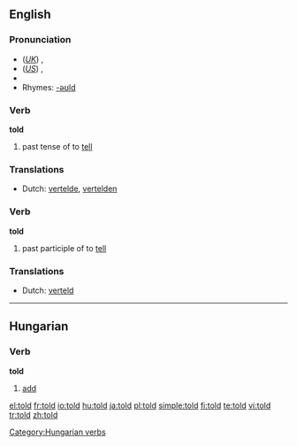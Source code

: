 ==English==

{{rank|world|thing|set|196|told|both|having|look}}

===Pronunciation===
*(''[[Received Pronunciation|UK]]'') {{IPA|/təʊld/}}, {{SAMPA|/t@Uld/}}
*(''[[General American|US]]'') {{IPA|/toʊld/}}, {{SAMPA|/toUld/}}
*{{audio|en-us-told.ogg|Audio (US)}}
*Rhymes: [[Rhymes:English:-əʊld|-əʊld]]

===Verb===
'''told'''

# past tense of to [[tell]]

===Translations===
{{rfc-level|Translations at L3+ (AutoFormat would have corrected level of Translations)}}
*Dutch: [[vertelde]], [[vertelden]]

===Verb===
'''told'''

# past participle of to [[tell]]

===Translations===
*Dutch: [[verteld]]

----

==Hungarian==

===Verb===
'''told'''

# [[add]]

[[Category:Hungarian verbs]]

[[el:told]]
[[fr:told]]
[[io:told]]
[[hu:told]]
[[ja:told]]
[[pl:told]]
[[simple:told]]
[[fi:told]]
[[te:told]]
[[vi:told]]
[[tr:told]]
[[zh:told]]